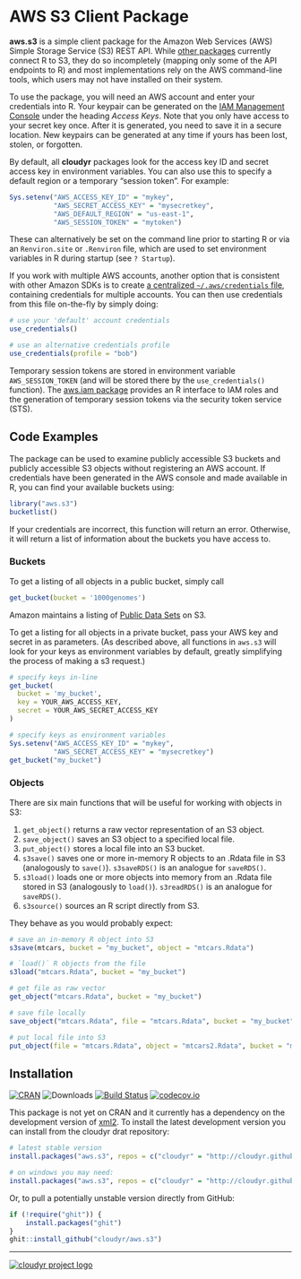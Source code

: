 # AWS S3 Client Package

**aws.s3** is a simple client package for the Amazon Web Services (AWS) Simple Storage Service (S3) REST API. While [other packages](https://github.com/ropensci/webservices#amazon) currently connect R to S3, they do so incompletely (mapping only some of the API endpoints to R) and most implementations rely on the AWS command-line tools, which users may not have installed on their system.

To use the package, you will need an AWS account and enter your credentials into R. Your keypair can be generated on the [IAM Management Console](https://aws.amazon.com/) under the heading *Access Keys*. Note that you only have access to your secret key once. After it is generated, you need to save it in a secure location. New keypairs can be generated at any time if yours has been lost, stolen, or forgotten. 

By default, all **cloudyr** packages look for the access key ID and secret access key in environment variables. You can also use this to specify a default region or a temporary "session token". For example:

```R
Sys.setenv("AWS_ACCESS_KEY_ID" = "mykey",
           "AWS_SECRET_ACCESS_KEY" = "mysecretkey",
           "AWS_DEFAULT_REGION" = "us-east-1",
           "AWS_SESSION_TOKEN" = "mytoken")
```

These can alternatively be set on the command line prior to starting R or via an `Renviron.site` or `.Renviron` file, which are used to set environment variables in R during startup (see `? Startup`).

If you work with multiple AWS accounts, another option that is consistent with other Amazon SDKs is to create [a centralized `~/.aws/credentials` file](https://blogs.aws.amazon.com/security/post/Tx3D6U6WSFGOK2H/A-New-and-Standardized-Way-to-Manage-Credentials-in-the-AWS-SDKs), containing credentials for multiple accounts. You can then use credentials from this file on-the-fly by simply doing:

```R
# use your 'default' account credentials
use_credentials()

# use an alternative credentials profile
use_credentials(profile = "bob")
```

Temporary session tokens are stored in environment variable `AWS_SESSION_TOKEN` (and will be stored there by the `use_credentials()` function). The [aws.iam package](https://github.com/cloudyr/aws.iam/) provides an R interface to IAM roles and the generation of temporary session tokens via the security token service (STS).

## Code Examples

The package can be used to examine publicly accessible S3 buckets and publicly accessible S3 objects without registering an AWS account. If credentials have been generated in the AWS console and made available in R, you can find your available buckets using:

```R
library("aws.s3")
bucketlist()
```

If your credentials are incorrect, this function will return an error. Otherwise, it will return a list of information about the buckets you have access to.

### Buckets

To get a listing of all objects in a public bucket, simply call

```R
get_bucket(bucket = '1000genomes')
```

Amazon maintains a listing of [Public Data Sets](https://aws.amazon.com/datasets) on S3.

To get a listing for all objects in a private bucket, pass your AWS key and secret in as parameters.  (As described above, all functions in `aws.s3` will look for your keys as environment variables by default, greatly simplifying the process of making a s3 request.)

```R
# specify keys in-line
get_bucket(
  bucket = 'my_bucket',
  key = YOUR_AWS_ACCESS_KEY,
  secret = YOUR_AWS_SECRET_ACCESS_KEY
)

# specify keys as environment variables
Sys.setenv("AWS_ACCESS_KEY_ID" = "mykey",
           "AWS_SECRET_ACCESS_KEY" = "mysecretkey")
get_bucket("my_bucket")
```

### Objects

There are six main functions that will be useful for working with objects in S3:

 1. `get_object()` returns a raw vector representation of an S3 object.
 2. `save_object()` saves an S3 object to a specified local file.
 3. `put_object()` stores a local file into an S3 bucket.
 4. `s3save()` saves one or more in-memory R objects to an .Rdata file in S3 (analogously to `save()`). `s3saveRDS()` is an analogue for `saveRDS()`.
 5. `s3load()` loads one or more objects into memory from an .Rdata file stored in S3 (analogously to `load()`). `s3readRDS()` is an analogue for `saveRDS()`.
 6. `s3source()` sources an R script directly from S3.

They behave as you would probably expect:

```R
# save an in-memory R object into S3
s3save(mtcars, bucket = "my_bucket", object = "mtcars.Rdata")

# `load()` R objects from the file
s3load("mtcars.Rdata", bucket = "my_bucket")

# get file as raw vector
get_object("mtcars.Rdata", bucket = "my_bucket")

# save file locally
save_object("mtcars.Rdata", file = "mtcars.Rdata", bucket = "my_bucket")

# put local file into S3
put_object(file = "mtcars.Rdata", object = "mtcars2.Rdata", bucket = "my_bucket")
```


## Installation

[![CRAN](https://www.r-pkg.org/badges/version/aws.s3)](https://cran.r-project.org/package=aws.s3)
![Downloads](https://cranlogs.r-pkg.org/badges/aws.s3)
[![Build Status](https://travis-ci.org/cloudyr/aws.s3.png?branch=master)](https://travis-ci.org/cloudyr/aws.s3)
[![codecov.io](https://codecov.io/github/cloudyr/aws.s3/coverage.svg?branch=master)](https://codecov.io/github/cloudyr/aws.s3?branch=master)

This package is not yet on CRAN and it currently has a dependency on the development version of [xml2](https://github.com/hadley/xml2). To install the latest development version you can install from the cloudyr drat repository:

```R
# latest stable version
install.packages("aws.s3", repos = c("cloudyr" = "http://cloudyr.github.io/drat"))

# on windows you may need:
install.packages("aws.s3", repos = c("cloudyr" = "http://cloudyr.github.io/drat"), INSTALL_opts = "--no-multiarch")
```

Or, to pull a potentially unstable version directly from GitHub:

```R
if (!require("ghit")) {
    install.packages("ghit")
}
ghit::install_github("cloudyr/aws.s3")
```


---
[![cloudyr project logo](http://i.imgur.com/JHS98Y7.png)](https://github.com/cloudyr)

